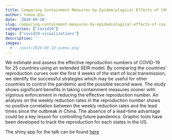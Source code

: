 ```yaml
---
title: Comparing Containment Measures by Epidemiological Effects of COVID-19
author: Yumou Qiu
date: '2020-09-10'
slug: comparing-containment-measures-by-epidemiological-effects-of-covid19
categories: ["covid19"]
tags: ["covid19-visualizations"]
description: ''
images:
  # - /post/2020-09-10-yumou.png
---
```


<!-- ![](/post/2020-09-10-yumou.png) -->

We estimate and assess the effective reproduction numbers of COVID-19 for 25 countries using an extended SEIR model. By comparing the countries' reproduction curves over the first 4 weeks of the start of local transmission, we identify the successful strategies which may be useful for other countries to control the pandemic and the possible second wave. The study shows significant benefits in taking containment measures sooner with vigorous enforcement in reducing the effective reproduction number. An analysis on the weekly reduction rates in the reproduction number shows no positive correlation between the weekly reduction rates and the lead times since the outbreak in China. The absence of a lead-time advantage could be a key lesson for controlling future pandemics. Graphic tools have been developed to track the reproduction for each states in the US.

The shiny app for the talk can be found [here](https://hofmann.shinyapps.io/covid-predict/)

